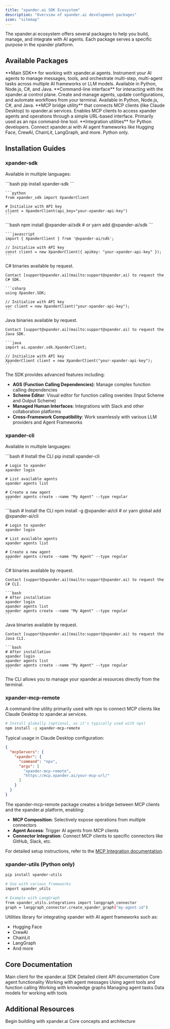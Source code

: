 ```yaml
---
title: "xpander.ai SDK Ecosystem"
description: "Overview of xpander.ai development packages"
icon: "sitemap"
---
```


The xpander.ai ecosystem offers several packages to help you build, manage, and integrate with AI agents. Each package serves a specific purpose in the xpander platform.


## Available Packages

<CardGroup cols={2}>
  <Card title="xpander-sdk" icon="microchip" href="/api-reference/07-sdk/xpander-sdk/XpanderClient">
    **Main SDK** for working with xpander.ai agents. Instrument your AI agents to manage messages, tools, and orchestrate multi-step, multi-agent tasks across multiple AI frameworks or LLM models. Available in Python, Node.js, C#, and Java.
  </Card>
  <Card title="xpander-cli" icon="terminal" href="/api-reference/07-sdk/client/cli">
    **Command-line interface** for interacting with the xpander.ai control plane. Create and manage agents, update configurations, and automate workflows from your terminal. Available in Python, Node.js, C#, and Java.
  </Card>
  <Card title="xpander-mcp-remote" icon="cloud" href="/api-reference/07-sdk/client/mcp-remote">
    **MCP bridge utility** that connects MCP clients (like Claude Desktop) to xpander.ai services. Enables MCP clients to access xpander agents and operations through a simple URL-based interface. Primarily used as an npx command-line tool.
  </Card>
  <Card title="xpander-utils" icon="tools" href="/api-reference/07-sdk/client/utils">
    **Integration utilities** for Python developers. Connect xpander.ai with AI agent frameworks like Hugging Face, CrewAI, ChainLit, LangGraph, and more. Python only.
  </Card>
</CardGroup>

## Installation Guides

### xpander-sdk

Available in multiple languages:

<Tabs>
  <Tab title="Python">
    ```bash
    pip install xpander-sdk
    ```
    
    ```python
    from xpander_sdk import XpanderClient
    
    # Initialize with API key
    client = XpanderClient(api_key="your-xpander-api-key")
    ```
  </Tab>
  <Tab title="Node.js">
    ```bash
    npm install @xpander-ai/sdk
    # or
    yarn add @xpander-ai/sdk
    ```
    
    ```javascript
    import { XpanderClient } from '@xpander-ai/sdk';
    
    // Initialize with API key
    const client = new XpanderClient({ apiKey: "your-xpander-api-key" });
    ```
  </Tab>
  <Tab title="C#">
    C# binaries available by request.
    
    Contact [support@xpander.ai](mailto:support@xpander.ai) to request the C# SDK.
    
    ```csharp
    using Xpander.SDK;
    
    // Initialize with API key
    var client = new XpanderClient("your-xpander-api-key");
    ```
  </Tab>
  <Tab title="Java">
    Java binaries available by request.
    
    Contact [support@xpander.ai](mailto:support@xpander.ai) to request the Java SDK.
    
    ```java
    import ai.xpander.sdk.XpanderClient;
    
    // Initialize with API key
    XpanderClient client = new XpanderClient("your-xpander-api-key");
    ```
  </Tab>
</Tabs>

The SDK provides advanced features including:
- **AGS (Function Calling Dependencies)**: Manage complex function calling dependencies
- **Scheme Editor**: Visual editor for function calling overides (Input Scheme and Output Scheme)
- **Managed Human Interfaces**: Integrations with Slack and other collaboration platforms
- **Cross-Framework Compatibility**: Work seamlessly with various LLM providers and Agent Frameworks

### xpander-cli

Available in multiple languages:

<Tabs>
  <Tab title="Python">
    ```bash
    # Install the CLI
    pip install xpander-cli
    
    # Login to xpander
    xpander login
    
    # List available agents
    xpander agents list
    
    # Create a new agent
    xpander agents create --name "My Agent" --type regular
    ```
  </Tab>
  <Tab title="Node.js">
    ```bash
    # Install the CLI
    npm install -g @xpander-ai/cli
    # or
    yarn global add @xpander-ai/cli
    
    # Login to xpander
    xpander login
    
    # List available agents
    xpander agents list
    
    # Create a new agent
    xpander agents create --name "My Agent" --type regular
    ```
  </Tab>
  <Tab title="C#/.NET">
    C# binaries available by request.
    
    Contact [support@xpander.ai](mailto:support@xpander.ai) to request the C# CLI.
    
    ```bash
    # After installation
    xpander login
    xpander agents list
    xpander agents create --name "My Agent" --type regular
    ```
  </Tab>
  <Tab title="Java">
    Java binaries available by request.
    
    Contact [support@xpander.ai](mailto:support@xpander.ai) to request the Java CLI.
    
    ```bash
    # After installation
    xpander login
    xpander agents list
    xpander agents create --name "My Agent" --type regular
    ```
  </Tab>
</Tabs>

The CLI allows you to manage your xpander.ai resources directly from the terminal.

### xpander-mcp-remote

A command-line utility primarily used with npx to connect MCP clients like Claude Desktop to xpander.ai services.

```bash
# Install globally (optional, as it's typically used with npx)
npm install -g xpander-mcp-remote
```

Typical usage in Claude Desktop configuration:

```json
{
  "mcpServers": {
    "xpander": {
      "command": "npx",
      "args": [
        "xpander-mcp-remote",
        "https://mcp.xpander.ai/your-mcp-url/"
      ]
    }
  }
}
```

The xpander-mcp-remote package creates a bridge between MCP clients and the xpander.ai platform, enabling:

- **MCP Composition**: Selectively expose operations from multiple connectors
- **Agent Access**: Trigger AI agents from MCP clients
- **Connector Integration**: Connect MCP clients to specific connectors like GitHub, Slack, etc.

For detailed setup instructions, refer to the [MCP Integration documentation](/docs/05-human-interfaces/04-mcp).

### xpander-utils (Python only)

```bash
pip install xpander-utils

# Use with various frameworks
import xpander_utils

# Example with LangGraph
from xpander_utils.integrations import langgraph_connector
graph = langgraph_connector.create_xpander_graph("my-agent-id")
```

Utilities library for integrating xpander with AI agent frameworks such as:
- Hugging Face
- CrewAI
- ChainLit
- LangGraph
- And more

## Core Documentation

<CardGroup cols={2}>
  <Card title="XpanderClient" icon="plug" href="/api-reference/07-sdk/xpander-sdk/XpanderClient">
    Main client for the xpander.ai SDK
  </Card>
  <Card title="Client API" icon="code" href="/api-reference/07-sdk/client/index">
    Detailed client API documentation
  </Card>
  <Card title="Agent" icon="robot" href="/api-reference/07-sdk/xpander-sdk/agent">
    Core agent functionality
  </Card>
  <Card title="Agent.Messages" icon="brain" href="/api-reference/07-sdk/xpander-sdk/Agent.Messages">
    Working with agent messages
  </Card>
  <Card title="Agent.Tools" icon="wrench" href="/api-reference/07-sdk/xpander-sdk/Agent.Tools">
    Using agent tools and function calling
  </Card>
  <Card title="Agent.Graph" icon="diagram-project" href="/api-reference/07-sdk/xpander-sdk/Agent.Graph">
    Working with knowledge graphs
  </Card>
  <Card title="Tasks" icon="play" href="/api-reference/07-sdk/xpander-sdk/Tasks">
    Managing agent tasks
  </Card>
  <Card title="Tool Models" icon="box" href="/api-reference/07-sdk/xpander-sdk/tool-models">
    Data models for working with tools
  </Card>
</CardGroup>

## Additional Resources

<CardGroup cols={3}>
  <Card title="Getting Started" icon="rocket" href="/docs/01-get-started/02-sdk-overview">
    Begin building with xpander.ai
  </Card>
  <Card title="Concepts" icon="lightbulb" href="/docs/01-get-started/01-index">
    Core concepts and architecture
  </Card>
</CardGroup>